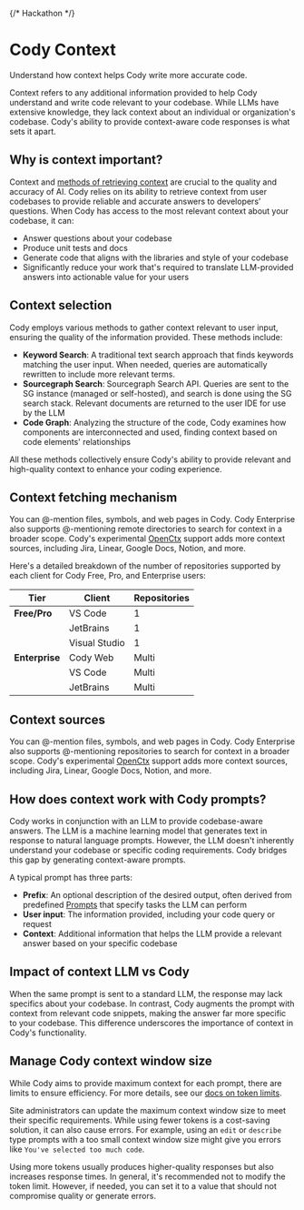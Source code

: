 {/* Hackathon */}

# Cody Context

<p className="subtitle">Understand how context helps Cody write more accurate code.</p>

Context refers to any additional information provided to help Cody understand and write code relevant to your codebase. While LLMs have extensive knowledge, they lack context about an individual or organization's codebase. Cody's ability to provide context-aware code responses is what sets it apart.

## Why is context important?

Context and [methods of retrieving context](#context-selection) are crucial to the quality and accuracy of AI. Cody relies on its ability to retrieve context from user codebases to provide reliable and accurate answers to developers’ questions. When Cody has access to the most relevant context about your codebase, it can:

- Answer questions about your codebase
- Produce unit tests and docs
- Generate code that aligns with the libraries and style of your codebase
- Significantly reduce your work that's required to translate LLM-provided answers into actionable value for your users

## Context selection

Cody employs various methods to gather context relevant to user input, ensuring the quality of the information provided. These methods include:

- **Keyword Search**: A traditional text search approach that finds keywords matching the user input. When needed, queries are automatically rewritten to include more relevant terms.
- **Sourcegraph Search**: Sourcegraph Search API. Queries are sent to the SG instance (managed or self-hosted), and search is done using the SG search stack. Relevant documents are returned to the user IDE for use by the LLM
- **Code Graph**: Analyzing the structure of the code, Cody examines how components are interconnected and used, finding context based on code elements' relationships

All these methods collectively ensure Cody's ability to provide relevant and high-quality context to enhance your coding experience.

## Context fetching mechanism

You can @-mention files, symbols, and web pages in Cody. Cody Enterprise also supports @-mentioning remote directories to search for context in a broader scope. Cody's experimental [OpenCtx](https://openctx.org) support adds more context sources, including Jira, Linear, Google Docs, Notion, and more.

Here's a detailed breakdown of the number of repositories supported by each client for Cody Free, Pro, and Enterprise users:

|    **Tier**    |  **Client**   | **Repositories** |
| -------------- | ------------- | ---------------- |
| **Free/Pro**   | VS Code       | 1                |
|                | JetBrains     | 1                |
|                | Visual Studio | 1                |
| **Enterprise** | Cody Web      | Multi            |
|                | VS Code       | Multi            |
|                | JetBrains     | Multi            |

## Context sources

You can @-mention files, symbols, and web pages in Cody. Cody Enterprise also supports @-mentioning repositories to search for context in a broader scope. Cody's experimental [OpenCtx](https://openctx.org) support adds more context sources, including Jira, Linear, Google Docs, Notion, and more.

## How does context work with Cody prompts?

Cody works in conjunction with an LLM to provide codebase-aware answers. The LLM is a machine learning model that generates text in response to natural language prompts. However, the LLM doesn't inherently understand your codebase or specific coding requirements. Cody bridges this gap by generating context-aware prompts.

A typical prompt has three parts:

- **Prefix**: An optional description of the desired output, often derived from predefined [Prompts](/cody/capabilities/commands) that specify tasks the LLM can perform
- **User input**: The information provided, including your code query or request
- **Context**: Additional information that helps the LLM provide a relevant answer based on your specific codebase

## Impact of context LLM vs Cody

When the same prompt is sent to a standard LLM, the response may lack specifics about your codebase. In contrast, Cody augments the prompt with context from relevant code snippets, making the answer far more specific to your codebase. This difference underscores the importance of context in Cody's functionality.

## Manage Cody context window size

While Cody aims to provide maximum context for each prompt, there are limits to ensure efficiency. For more details, see our [docs on token limits](/cody/core-concepts/token-limits).

Site administrators can update the maximum context window size to meet their specific requirements. While using fewer tokens is a cost-saving solution, it can also cause errors. For example, using an `edit` or `describe` type prompts with a too small context window size might give you errors like `You've selected too much code`.

Using more tokens usually produces higher-quality responses but also increases response times. In general, it's recommended not to modify the token limit. However, if needed, you can set it to a value that should not compromise quality or generate errors.

